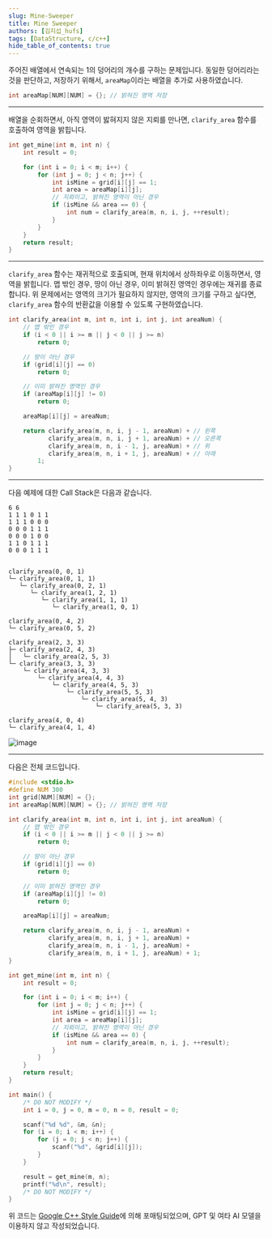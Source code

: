 ```yaml
---
slug: Mine-Sweeper
title: Mine Sweeper
authors: [김지섭_hufs]
tags: [DataStructure, c/c++]
hide_table_of_contents: true
---
```


주어진 배열에서 연속되는 1의 덩어리의 개수를 구하는 문제입니다.
동일한 덩어리라는 것을 판단하고, 저장하기 위해서, `areaMap`이라는 배열을 추가로 사용하였습니다.

```c title="areaMap" showLineNumbers
int areaMap[NUM][NUM] = {}; // 밝혀진 영역 저장
```

---

배열을 순회하면서, 아직 영역이 밣혀지지 않은 지뢰를 만나면, `clarify_area` 함수를 호출하여 영역을 밝힙니다.

```c title="get_mine" showLineNumbers
int get_mine(int m, int n) {
    int result = 0;

    for (int i = 0; i < m; i++) {
        for (int j = 0; j < n; j++) {
            int isMine = grid[i][j] == 1;
            int area = areaMap[i][j];
            // 지뢰이고, 밝혀진 영역이 아닌 경우
            if (isMine && area == 0) {
                int num = clarify_area(m, n, i, j, ++result);
            }
        }
    }
    return result;
}
```

---

`clarify_area` 함수는 재귀적으로 호출되며, 현재 위치에서 상하좌우로 이동하면서, 영역을 밝힙니다.
맵 밖인 경우, 땅이 아닌 경우, 이미 밝혀진 영역인 경우에는 재귀를 종료합니다.
위 문제에서는 영역의 크기가 필요하지 않지만, 영역의 크기를 구하고 싶다면, `clarify_area` 함수의 반환값을 이용할 수 있도록 구현하였습니다.

```c title="clarify_area" showLineNumbers
int clarify_area(int m, int n, int i, int j, int areaNum) {
    // 맵 밖인 경우
    if (i < 0 || i >= m || j < 0 || j >= n)
        return 0;

    // 땅이 아닌 경우
    if (grid[i][j] == 0)
        return 0;

    // 이미 밝혀진 영역인 경우
    if (areaMap[i][j] != 0)
        return 0;

    areaMap[i][j] = areaNum;

    return clarify_area(m, n, i, j - 1, areaNum) + // 왼쪽
           clarify_area(m, n, i, j + 1, areaNum) + // 오른쪽
           clarify_area(m, n, i - 1, j, areaNum) + // 위
           clarify_area(m, n, i + 1, j, areaNum) + // 아래
        1;
}
```

---

다음 예제에 대한 Call Stack은 다음과 같습니다.

```
6 6
1 1 1 0 1 1
1 1 1 0 0 0
0 0 0 1 1 1
0 0 0 1 0 0
1 1 0 1 1 1
0 0 0 1 1 1
```

```

clarify_area(0, 0, 1)
└─ clarify_area(0, 1, 1)
   └─ clarify_area(0, 2, 1)
      └─ clarify_area(1, 2, 1)
         └─ clarify_area(1, 1, 1)
            └─ clarify_area(1, 0, 1)

clarify_area(0, 4, 2)
└─ clarify_area(0, 5, 2)

clarify_area(2, 3, 3)
├─ clarify_area(2, 4, 3)
│   └─ clarify_area(2, 5, 3)
└─ clarify_area(3, 3, 3)
    └─ clarify_area(4, 3, 3)
        └─ clarify_area(4, 4, 3)
            └─ clarify_area(4, 5, 3)
                └─ clarify_area(5, 5, 3)
                    └─ clarify_area(5, 4, 3)
                        └─ clarify_area(5, 3, 3)

clarify_area(4, 0, 4)
└─ clarify_area(4, 1, 4)
```

![image](./hw3.png)

---

다음은 전체 코드입니다.

```c title="main.c" showLineNumbers
#include <stdio.h>
#define NUM 300
int grid[NUM][NUM] = {};
int areaMap[NUM][NUM] = {}; // 밝혀진 영역 저장

int clarify_area(int m, int n, int i, int j, int areaNum) {
    // 맵 밖인 경우
    if (i < 0 || i >= m || j < 0 || j >= n)
        return 0;

    // 땅이 아닌 경우
    if (grid[i][j] == 0)
        return 0;

    // 이미 밝혀진 영역인 경우
    if (areaMap[i][j] != 0)
        return 0;

    areaMap[i][j] = areaNum;

    return clarify_area(m, n, i, j - 1, areaNum) +
           clarify_area(m, n, i, j + 1, areaNum) +
           clarify_area(m, n, i - 1, j, areaNum) +
           clarify_area(m, n, i + 1, j, areaNum) + 1;
}

int get_mine(int m, int n) {
    int result = 0;

    for (int i = 0; i < m; i++) {
        for (int j = 0; j < n; j++) {
            int isMine = grid[i][j] == 1;
            int area = areaMap[i][j];
            // 지뢰이고, 밝혀진 영역이 아닌 경우
            if (isMine && area == 0) {
                int num = clarify_area(m, n, i, j, ++result);
            }
        }
    }
    return result;
}

int main() {
    /* DO NOT MODIFY */
    int i = 0, j = 0, m = 0, n = 0, result = 0;

    scanf("%d %d", &m, &n);
    for (i = 0; i < m; i++) {
        for (j = 0; j < n; j++) {
            scanf("%d", &grid[i][j]);
        }
    }

    result = get_mine(m, n);
    printf("%d\n", result);
    /* DO NOT MODIFY */
}
```

위 코드는 [Google C++ Style Guide](https://google.github.io/styleguide/cppguide.html)에 의해 포매팅되었으며,
GPT 및 여타 AI 모델을 이용하지 않고 작성되었습니다.
